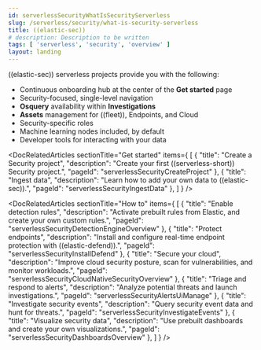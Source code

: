 ```yaml
---
id: serverlessSecurityWhatIsSecurityServerless
slug: /serverless/security/what-is-security-serverless
title: ((elastic-sec))
# description: Description to be written
tags: [ 'serverless', 'security', 'overview' ]
layout: landing
---
```


<DocBadge template="technical preview" />

<DocLandingHero
  title="((elastic-sec))"
  description="((elastic-sec)) combines threat detection analytics, cloud native security, and endpoint protection in a single solution, so you can quickly detect, investigate, and respond to threats and vulnerabilities across your environment."
  image="security"
  headerIcon="logoSecurity"
  display="align"
/>

((elastic-sec)) serverless projects provide you with the following:

  - Continuous onboarding hub at the center of the **Get started** page
  - Security-focused, single-level navigation
  - **Osquery** availability within **Investigations**
  - **Assets** management for ((fleet)), Endpoints, and Cloud
  - Security-specific roles
  - Machine learning nodes included, by default
  - Developer tools for interacting with your data

<DocRelatedArticles
  sectionTitle="Get started"
  items={
    [
      {
        "title": "Create a Security project",
        "description": "Create your first ((serverless-short)) Security project.",
        "pageId": "serverlessSecurityCreateProject"
      },
      {
        "title": "Ingest data",
        "description": "Learn how to add your own data to ((elastic-sec)).",
        "pageId": "serverlessSecurityIngestData"
      },
    ]
  }
/>

<DocRelatedArticles
  sectionTitle="How to"
  items={
    [
      {
        "title": "Enable detection rules",
        "description": "Activate prebuilt rules from Elastic, and create your own custom rules.",
        "pageId": "serverlessSecurityDetectionEngineOverview"
      },
      {
        "title": "Protect endpoints",
        "description": "Install and configure real-time endpoint protection with ((elastic-defend)).",
        "pageId": "serverlessSecurityInstallDefend"
      },
      {
        "title": "Secure your cloud",
        "description": "Improve cloud security posture, scan for vulnerabilities, and monitor workloads.",
        "pageId": "serverlessSecurityCloudNativeSecurityOverview"
      },
      {
        "title": "Triage and respond to alerts",
        "description": "Analyze potential threats and launch investigations.",
        "pageId": "serverlessSecurityAlertsUiManage"
      },
      {
        "title": "Investigate security events",
        "description": "Query security event data and hunt for threats.",
        "pageId": "serverlessSecurityInvestigateEvents"
      },
      {
        "title": "Visualize security data",
        "description": "Use prebuilt dashboards and create your own visualizations.",
        "pageId": "serverlessSecurityDashboardsOverview"
      },
    ]
  }
/>
